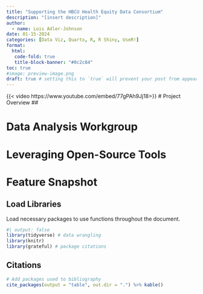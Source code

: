```yaml
---
title: "Supporting the HBCU Health Equity Data Consortium"
description: "[insert description]"
author:
  - name: Lois Adler-Johnson
date: 01-15-2024
categories: [Data Viz, Quarto, R, R Shiny, UseR!]
format: 
  html:
   code-fold: true
   title-block-banner: "#0c2c84"
toc: true
#image: preview-image.png
draft: true # setting this to `true` will prevent your post from appearing on your listing page until you're ready
---
```


{{< video https://www.youtube.com/embed/77gPAh9Jj18>}}
# Project Overview
##

# Data Analysis Workgroup

# Leveraging Open-Source Tools

# Feature Snapshot
## Load Libraries

Load necessary packages to use functions throughout the document.

```r
#| output: false
library(tidyverse) # data wrangling
library(knitr)
library(grateful) # package citations
```

## Citations

```r
# Add packages used to bibliography
cite_packages(output = "table", out.dir = ".") %>% kable()

```
